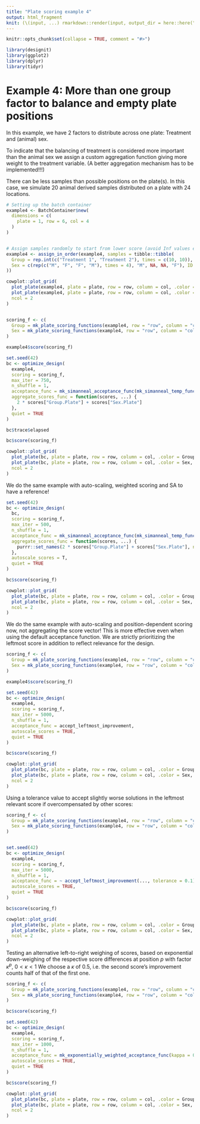 ```yaml
---
title: "Plate scoring example 4"
output: html_fragment
knit: (\(input, ...) rmarkdown::render(input, output_dir = here::here("vignettes/cached")))
---  
```

  
```r
knitr::opts_chunk$set(collapse = TRUE, comment = "#>")
```

```r
library(designit)
library(ggplot2)
library(dplyr)
library(tidyr)
```

# Example 4: More than one group factor to balance and empty plate positions

In this example, we have 2 factors to distribute across one plate: Treatment and
(animal) sex.

To indicate that the balancing of treatment is considered more important than
the animal sex we assign a custom aggregation function giving more weight to the
treatment variable. (A better aggregation mechanism has to be implemented!!!)

There can be less samples than possible positions on the plate(s). In this case,
we simulate 20 animal derived samples distributed on a plate with 24 locations.


```r
# Setting up the batch container
example4 <- BatchContainer$new(
  dimensions = c(
    plate = 1, row = 6, col = 4
  )
)


# Assign samples randomly to start from lower score (avoid Inf values even since plate 3 will miss 2 groups initially :)
example4 <- assign_in_order(example4, samples = tibble::tibble(
  Group = rep.int(c("Treatment 1", "Treatment 2"), times = c(10, 10)),
  Sex = c(rep(c("M", "F", "F", "M"), times = 4), "M", NA, NA, "F"), ID = 1:20
))

cowplot::plot_grid(
  plot_plate(example4, plate = plate, row = row, column = col, .color = Group, title = "Initial layout by Group"),
  plot_plate(example4, plate = plate, row = row, column = col, .color = Sex, title = "Initial layout by Sex"),
  ncol = 2
)


scoring_f <- c(
  Group = mk_plate_scoring_functions(example4, row = "row", column = "col", group = "Group"),
  Sex = mk_plate_scoring_functions(example4, row = "row", column = "col", group = "Sex")
)

example4$score(scoring_f)
```

```r
set.seed(42)
bc <- optimize_design(
  example4,
  scoring = scoring_f,
  max_iter = 750,
  n_shuffle = 1,
  acceptance_func = mk_simanneal_acceptance_func(mk_simanneal_temp_func(T0 = 10000, alpha = 1)),
  aggregate_scores_func = function(scores, ...) {
    2 * scores["Group.Plate"] + scores["Sex.Plate"]
  },
  quiet = TRUE
)
```

```r
bc$trace$elapsed

bc$score(scoring_f)

cowplot::plot_grid(
  plot_plate(bc, plate = plate, row = row, column = col, .color = Group, title = "Final layout by Group"),
  plot_plate(bc, plate = plate, row = row, column = col, .color = Sex, title = "Final layout by Sex"),
  ncol = 2
)
```

We do the same example with auto-scaling, weighted scoring and SA to have a
reference!

```r
set.seed(42)
bc <- optimize_design(
  bc,
  scoring = scoring_f,
  max_iter = 500,
  n_shuffle = 1,
  acceptance_func = mk_simanneal_acceptance_func(mk_simanneal_temp_func(T0 = 10000, alpha = 1)),
  aggregate_scores_func = function(scores, ...) {
    purrr::set_names(2 * scores["Group.Plate"] + scores["Sex.Plate"], nm = "Weighted.Score")
  },
  autoscale_scores = T,
  quiet = TRUE
)
```

```r
bc$score(scoring_f)

cowplot::plot_grid(
  plot_plate(bc, plate = plate, row = row, column = col, .color = Group, title = "Final layout by Group"),
  plot_plate(bc, plate = plate, row = row, column = col, .color = Sex, title = "Final layout by Sex"),
  ncol = 2
)
```

We do the  same example with auto-scaling and position-dependent scoring now,
not aggregating the score vector! This is more effective even when using the
default acceptance function. We are strictly prioritizing the leftmost score in
addition to reflect relevance for the design.

```r
scoring_f <- c(
  Group = mk_plate_scoring_functions(example4, row = "row", column = "col", group = "Group"),
  Sex = mk_plate_scoring_functions(example4, row = "row", column = "col", group = "Sex")
)

example4$score(scoring_f)

set.seed(42)
bc <- optimize_design(
  example4,
  scoring = scoring_f,
  max_iter = 5000,
  n_shuffle = 1,
  acceptance_func = accept_leftmost_improvement,
  autoscale_scores = TRUE,
  quiet = TRUE
)
```

```r
bc$score(scoring_f)

cowplot::plot_grid(
  plot_plate(bc, plate = plate, row = row, column = col, .color = Group, title = "Final layout by Group"),
  plot_plate(bc, plate = plate, row = row, column = col, .color = Sex, title = "Final layout by Sex"),
  ncol = 2
)
```

Using a tolerance value to accept slightly worse solutions in the leftmost
relevant score if overcompensated by other scores:

```r
scoring_f <- c(
  Group = mk_plate_scoring_functions(example4, row = "row", column = "col", group = "Group"),
  Sex = mk_plate_scoring_functions(example4, row = "row", column = "col", group = "Sex")
)


set.seed(42)
bc <- optimize_design(
  example4,
  scoring = scoring_f,
  max_iter = 5000,
  n_shuffle = 1,
  acceptance_func = ~ accept_leftmost_improvement(..., tolerance = 0.1),
  autoscale_scores = TRUE,
  quiet = TRUE
)

bc$score(scoring_f)
```

```r
cowplot::plot_grid(
  plot_plate(bc, plate = plate, row = row, column = col, .color = Group, title = "Final layout by Group"),
  plot_plate(bc, plate = plate, row = row, column = col, .color = Sex, title = "Final layout by Sex"),
  ncol = 2
)
```

Testing an alternative left-to-right weighing of scores, based on exponential
down-weighing of the respective score differences at position $p$ with factor
$\kappa^p$, $0 < \kappa < 1$ We choose a $\kappa$ of 0.5, i.e. the second
score's improvement counts half of that of the first one.

```r
scoring_f <- c(
  Group = mk_plate_scoring_functions(example4, row = "row", column = "col", group = "Group"),
  Sex = mk_plate_scoring_functions(example4, row = "row", column = "col", group = "Sex")
)

bc$score(scoring_f)

set.seed(42)
bc <- optimize_design(
  example4,
  scoring = scoring_f,
  max_iter = 1000,
  n_shuffle = 1,
  acceptance_func = mk_exponentially_weighted_acceptance_func(kappa = 0.5, simulated_annealing = T),
  autoscale_scores = TRUE,
  quiet = TRUE
)
```

```r
bc$score(scoring_f)

cowplot::plot_grid(
  plot_plate(bc, plate = plate, row = row, column = col, .color = Group, title = "Final layout by Group"),
  plot_plate(bc, plate = plate, row = row, column = col, .color = Sex, title = "Final layout by Sex"),
  ncol = 2
)
```
